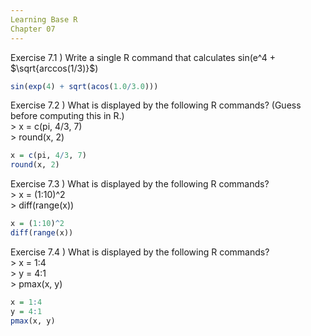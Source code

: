 ```yaml
---
Learning Base R
Chapter 07
---
```



Exercise 7.1 ) Write a single R command that calculates sin(e^4 + $\sqrt{arccos(1/3)}$)
```r
sin(exp(4) + sqrt(acos(1.0/3.0)))
```


Exercise 7.2 ) What is displayed by the following R commands?  (Guess before computing this in R.) <br/>
> x = c(pi, 4/3, 7) <br/>
> round(x, 2)

```r
x = c(pi, 4/3, 7)
round(x, 2)
```


Exercise 7.3 ) What is displayed by the following R commands? <br/>
> x = (1:10)^2 <br/>
> diff(range(x))

```r
x = (1:10)^2
diff(range(x))
```


Exercise 7.4 ) What is displayed by the following R commands? <br/>
> x = 1:4 <br/>
> y = 4:1 <br/>
> pmax(x, y)

```r
x = 1:4
y = 4:1
pmax(x, y)
```
